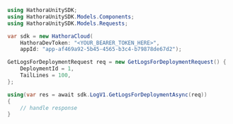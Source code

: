 ```csharp GetLogsForDeployment.cs
using HathoraUnitySDK;
using HathoraUnitySDK.Models.Components;
using HathoraUnitySDK.Models.Requests;

var sdk = new HathoraCloud(
    HathoraDevToken: "<YOUR_BEARER_TOKEN_HERE>",
    appId: "app-af469a92-5b45-4565-b3c4-b79878de67d2");

GetLogsForDeploymentRequest req = new GetLogsForDeploymentRequest() {
    DeploymentId = 1,
    TailLines = 100,
};

using(var res = await sdk.LogV1.GetLogsForDeploymentAsync(req))
{
    // handle response
}
```
